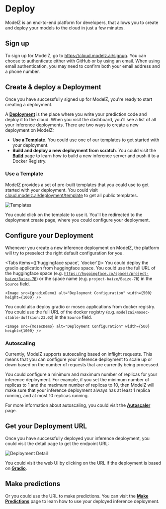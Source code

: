 # Deploy

ModelZ is an end-to-end platform for developers, that allows you to create and deploy your models to the cloud in just a few minutes.

## Sign up

To sign up for ModelZ, go to https://cloud.modelz.ai/signup. You can choose to authenticate either with GitHub or by using an email. When using email authentication, you may need to confirm both your email address and a phone number.

## Create & deploy a Deployment

Once you have successfully signed up for ModelZ, you're ready to start creating a deployment.

A [**Deployment**](../concepts/deployment) is the place where you write your prediction code and deploy it to the cloud. When you visit the dashboard, you'll see a list of all your inference deployments. There are two ways to create a new deployment on ModelZ:

- **Use a [Template](../frameworks/templates).** You could use one of our templates to get started with your deployment.
- **Build and deploy a new deployment from scratch**. You could visit the [**Build**](../gettingstarted/build) page to learn how to build a new inference server and push it to a Docker Registry.

### Use a Template

ModelZ provides a set of pre-built templates that you could use to get started with your deployment. You could visit [cloud.modelz.ai/deployment/template](http://cloud.modelz.ai/deployment/template) to get all public templates.

![Templates](./images/templates.png)

You could click on the template to use it. You'll be redirected to the deployment create page, where you could configure your deployment.

## Configure your Deployment

Whenever you create a new inference deployment on ModelZ, the platform will try to preselect the right default configuration for you.

 
<Tabs items={['huggingface space', 'docker']}>
  <Tab>
    You could deploy the gradio application from huggingface space. You could use the full URL of the huggingface space (e.g. <code>https://huggingface.co/spaces/project-baize/Baize-7B</code>) or the space name (e.g. <code>project-baize/Baize-7B</code>) in the <code>Source</code> field.

    <Image src={gradioDemo} alt="Deployment Configuration" width={500} height={1000} />
  </Tab>
  <Tab>
    You could also deploy gradio or mosec applications from docker registry. You could use the full URL of the docker registry (e.g. <code>modelzai/mosec-stable-duffsion:23.02</code>) in the <code>Source</code> field.

    <Image src={mosecDemo} alt="Deployment Configuration" width={500} height={1000} />
  </Tab>
</Tabs>

### Autoscaling

Currently, ModelZ supports autoscaling based on inflight requests. This means that you can configure your inference deployment to scale up or down based on the number of requests that are currently being processed.

You could configure a minimum and maximum number of replicas for your inference deployment. For example, if you set the minimum number of replicas to 1 and the maximum number of replicas to 10, then ModelZ will make sure that your inference deployment always has at least 1 replica running, and at most 10 replicas running.

For more information about autoscaling, you could visit the [**Autoscaler**](../concepts/deployment#autoscaler) page.

## Get your Deployment URL

Once you have successfully deployed your inference deployment, you could visit the detail page to get the endpoint URL:

![Deployment Detail](./images/details.png)

You could visit the web UI by clicking on the URL if the deployment is based on [**Gradio**](../frameworks/gradio).

## Make predictions

Or you could use the URL to make predictions. You can visit the [**Make Predictions**](./inference) page to learn how to use your deployed inference deployment.
